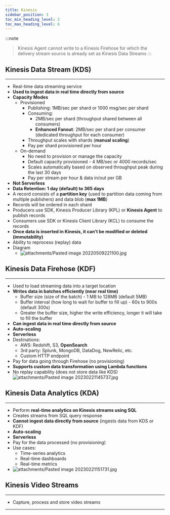 ```yaml
---
title: Kinesis
sidebar_position: 3
toc_min_heading_level: 2
toc_max_heading_level: 6
---
```


:::note
> Kinesis Agent cannot write to a Kinesis Firehose for which the delivery stream source is already set as Kinesis Data Streams
:::
## Kinesis Data Stream (KDS)
-----------------------------------------------------------------------

- Real-time data streaming service
- **Used to ingest data in real time directly from source**
- **Capacity Modes**
    - Provisioned
        - Publishing: 1MB/sec per shard or 1000 msg/sec per shard
        - Consuming:
            - 2MB/sec per shard (throughput shared between all consumers)
            - **Enhanced Fanout**: 2MB/sec per shard per consumer (dedicated throughput for each consumer)
        - Throughput scales with shards (**manual scaling**)
        - Pay per shard provisioned per hour
    - On-demand
        - No need to provision or manage the capacity
        - Default capacity provisioned - 4 MB/sec or 4000 records/sec
        - Scales automatically based on observed throughput peak during the last 30 days
        - Pay per stream per hour & data in/out per GB
- **Not Serverless**
- **Data Retention: 1 day (default) to 365 days**
- A record consists of a **partition key** (used to partition data coming from multiple publishers) and data blob (**max 1MB**)
- Records will be ordered in each shard
- Producers use SDK, Kinesis Producer Library (KPL) or **Kinesis Agent** to publish records
- Consumers use SDK or Kinesis Client Library (KCL) to consume the records
- **Once data is inserted in Kinesis, it can’t be modified or deleted (immutability)**
- Ability to reprocess (replay) data
- Diagram
    - ![attachments/Pasted image 20220509221100.jpg](./img/kinesis-1.jpg)

## Kinesis Data Firehose (KDF)
---------------------------------------------------------------------------

- Used to load streaming data into a target location
- **Writes data in batches efficiently (near real time)**
    - Buffer size (size of the batch) - 1 MB to 128MB (default 5MB)
    - Buffer interval (how long to wait for buffer to fill up) - 60s to 900s (default 300s)
    - Greater the buffer size, higher the write efficiency, longer it will take to fill the buffer
- **Can ingest data in real time directly from source**
- **Auto-scaling**
- **Serverless**
- Destinations:
    - AWS: Redshift, S3, **OpenSearch**
    - 3rd party: Splunk, MongoDB, DataDog, NewRelic, etc.
    - Custom HTTP endpoint
- Pay for data going through Firehose (no provisioning)
- **Supports custom data transformation using Lambda functions**
- No replay capability (does not store data like KDS) ![attachments/Pasted image 20230221145737.jpg](./img/kinesis-2.jpg)

## Kinesis Data Analytics (KDA)
-----------------------------------------------------------------------------

- Perform **real-time analytics on Kinesis streams using SQL**
- Creates streams from SQL query response
- **Cannot ingest data directly from source** (ingests data from KDS or KDF)
- **Auto-scaling**
- **Serverless**
- Pay for the data processed (no provisioning)
- Use cases:
    - Time-series analytics
    - Real-time dashboards
    - Real-time metrics
- ![attachments/Pasted image 20230221151731.jpg](./img/kinesis-3.jpg)

## Kinesis Video Streams
-----------------------------------------------------------------

- Capture, process and store video streams

* * *